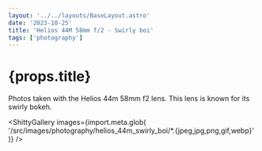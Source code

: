 ```yaml
---
layout: '../../layouts/BaseLayout.astro'
date: '2023-10-25'
title: 'Helios 44M 58mm f/2 - Swirly boi'
tags: ['photography']
---
```



<DummyComponent />

# {props.title}

Photos taken with the Helios 44m 58mm f2 lens. This lens is known for its swirly bokeh.

<ShittyGallery
  images={import.meta.glob(
    '/src/images/photography/helios_44m_swirly_boi/*.{jpeg,jpg,png,gif,webp}'
  )}
/>
